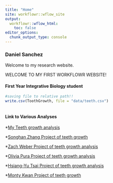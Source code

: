 ```yaml
---
title: "Home"
site: workflowr::wflow_site
output:
  workflowr::wflow_html:
    toc: false
editor_options:
  chunk_output_type: console
---
```


### Daniel Sanchez 

Welcome to my research website.

WELCOME TO MY FIRST WORKFLOWR WEBSITE!


#### First Year Integrative Biology student

```r

#saving file to relative path!!
write.csv(ToothGrowth, file = "data/teeth.csv")

```

```r

```
#### Link to Various Analyses

*[My Teeth growth analysis](teeth.html)

*[Songhan Zhang Project of teeth growth](https://songhanz.github.io/myproject/)

*[Zach Weber Project of teeth growth analysis](https://zweber-compbio.github.io/Test-WorkflowR-Project/)

*[Olivia Pura Project of teeth growth analysis](https://oliviapura.github.io/myproject/)

*[Hsiang-Yu Tsai Project of teeth growth analysis](https://manto1213.github.io/myproject/)

*[Monty Kwan Project of teeth growth](https://kwanm.github.io/my_project/)



